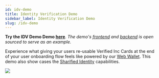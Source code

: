```yaml
---
id: idv-demo
title: Identity Verification Demo
sidebar_label: Identity Verification Demo
slug: /idv-demo
---
```


**Try the IDV Demo Demo [here](https://id-verification-hv.demo.sandbox-verifiedinc.com)**. *The demo's [frontend](https://github.com/UnumID/id-verification-demo-client) and [backend](https://github.com/UnumID/id-verification-demo-server) is open sourced to serve as an example.*

Experience what giving your users re-usable Verified Inc Cards at the end of your user onboarding flow feels like powered by our [Web Wallet](https://wallet.verified.inc/). This demo also show cases the [Sharified Identity](https://www.verified.inc/solutions/sharified-identity) capabilities.

![](/img/acme-demo.png)
